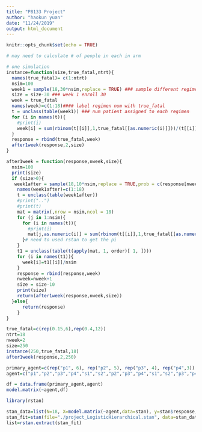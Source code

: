 ```yaml
---
title: "P8133 Project"
author: "haokun yuan"
date: "11/24/2019"
output: html_document
---
```


```r
knitr::opts_chunk$set(echo = TRUE)
```

```r
# may need to calculate # of people in each in arm

# one simulation
instance=function(size,true_fatal,ntrt){
  names(true_fatal)= c(1:ntrt)
  nsim=100
  week1 = sample(18,30*nsim,replace = TRUE) ### sample different regimen
  size = size-30 ### week 1 enroll 30
  week = true_fatal
  names(week)=c(1:18)#### label regimen num with true_fatal
  t = unclass(table(week1)) ### num patient assigned to each regimen
  for (i in names(t)){
    #print(i)
    week[i] = sum(rbinom(t[[i]],1,true_fatal[[as.numeric(i)]]))/(t[[i]]) ###  simulate death rate for each regimen
  }
  response = rbind(true_fatal,week)
  after1week(response,2,size)
}

after1week = function(response,nweek,size){
  nsim=100
  print(size)
  if (size>0){
   week1after = sample(18,10*nsim,replace = TRUE,prob = c(response[nweek-1,]))#need some modification here update start at week3
    names(week1after)=c(1:18)
    t = unclass(table(week1after))
    #print("..")
    #print(t)
    mat = matrix(,nrow = nsim,ncol = 18)
    for (j in 1:nsim){
      for (i in names(t)){
        #print(i)
        mat[j,as.numeric(i)] = sum(rbinom(t[[i]],1,true_fatal[[as.numeric(i)]]))/(t[[i]]) #!!!!!!
      }# need to used rstan to get the pi
    } 
    t1 = unclass(table(t(apply(mat, 1, order)[ 1, ])))
    for (i in names(t1)){
      week[i]=t1[[i]]/nsim
    }
    response = rbind(response,week)
    nweek=nweek+1
    size = size-10
    print(size)
    return(after1week(response,nweek,size))
  }else{
      return(response)
    }
}  

true_fatal=c(rep(0.15,6),rep(0.4,12))
ntrt=18
nweek=2
size=250
instance(250,true_fatal,18)
after1week(response,2,250)
```

```r
primary_agent=c(rep("p1", 6), rep("p2", 5), rep("p3", 4), rep("p4",3))
agent=c("p1","p2","p3","p4","s1","s2","p2","p3","p4","s1","s2","p3","p4","s1","s2", "p4","s1","s2")

df = data.frame(primary_agent,agent)
model.matrix(~agent,df)

library(rstan)

stan_data=list(N=18, X=model.matrix(~agent,data=stan), y=stan$response, S=stan$Freq, D=4,M=18)
stan_fit=stan(file="./project_LogisticHierarchical.stan", data=stan_data, warmup=50, iter=100, seed=1)
list=rstan.extract(stan_fit)
```

